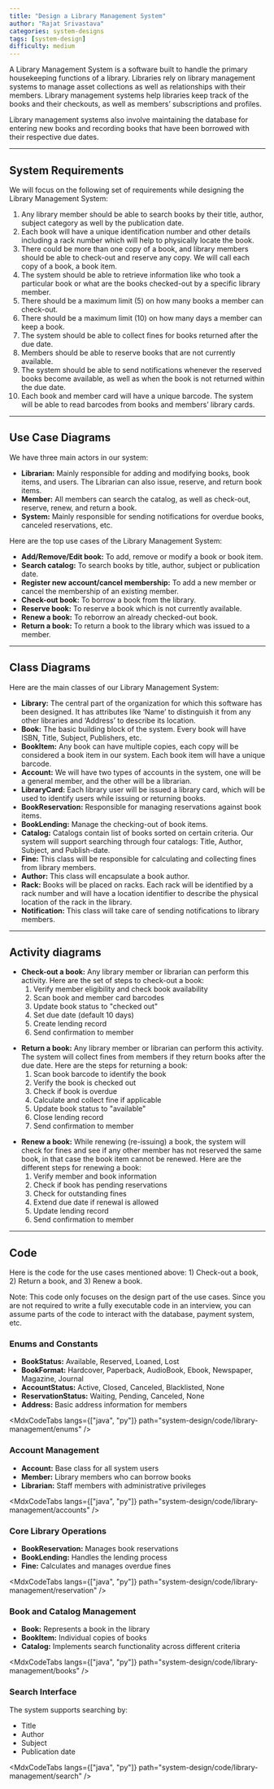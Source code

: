 ```yaml
---
title: "Design a Library Management System"
author: "Rajat Srivastava"
categories: system-designs
tags: [system-design]
difficulty: medium
---
```


A Library Management System is a software built to handle the primary housekeeping functions of a library. Libraries rely on library management systems to manage asset collections as well as relationships with their members. Library management systems help libraries keep track of the books and their checkouts, as well as members’ subscriptions and profiles.

Library management systems also involve maintaining the database for entering new books and recording books that have been borrowed with their respective due dates.

---

## System Requirements

We will focus on the following set of requirements while designing the Library Management System:

1. Any library member should be able to search books by their title, author, subject category as well by the publication date.
2. Each book will have a unique identification number and other details including a rack number which will help to physically locate the book.
3. There could be more than one copy of a book, and library members should be able to check-out and reserve any copy. We will call each copy of a book, a book item.
4. The system should be able to retrieve information like who took a particular book or what are the books checked-out by a specific library member.
5. There should be a maximum limit (5) on how many books a member can check-out.
6. There should be a maximum limit (10) on how many days a member can keep a book.
7. The system should be able to collect fines for books returned after the due date.
8. Members should be able to reserve books that are not currently available.
9. The system should be able to send notifications whenever the reserved books become available, as well as when the book is not returned within the due date.
10. Each book and member card will have a unique barcode. The system will be able to read barcodes from books and members’ library cards.

---
## Use Case Diagrams

We have three main actors in our system:

- **Librarian:** Mainly responsible for adding and modifying books, book items, and users. The Librarian can also issue, reserve, and return book items.
- **Member:** All members can search the catalog, as well as check-out, reserve, renew, and return a book.
- **System:** Mainly responsible for sending notifications for overdue books, canceled reservations, etc.

Here are the top use cases of the Library Management System:

- **Add/Remove/Edit book:** To add, remove or modify a book or book item.
- **Search catalog:** To search books by title, author, subject or publication date.
- **Register new account/cancel membership:** To add a new member or cancel the membership of an existing member.
- **Check-out book:** To borrow a book from the library.
- **Reserve book:** To reserve a book which is not currently available.
- **Renew a book:** To reborrow an already checked-out book.
- **Return a book:** To return a book to the library which was issued to a member.

<MdxImage 
  src="design/library-management/use-case.png" 
  alt="Use Case Diagram for Library Management System"
  caption="Use Case Diagram showing the main actors and their interactions"
  design="library-management"
/>

---
## Class Diagrams
Here are the main classes of our Library Management System:

- **Library:** The central part of the organization for which this software has been designed. It has attributes like ‘Name’ to distinguish it from any other libraries and ‘Address’ to describe its location.
- **Book:** The basic building block of the system. Every book will have ISBN, Title, Subject, Publishers, etc.
- **BookItem:** Any book can have multiple copies, each copy will be considered a book item in our system. Each book item will have a unique barcode.
- **Account:** We will have two types of accounts in the system, one will be a general member, and the other will be a librarian.
- **LibraryCard:** Each library user will be issued a library card, which will be used to identify users while issuing or returning books.
- **BookReservation:** Responsible for managing reservations against book items.
- **BookLending:** Manage the checking-out of book items.
- **Catalog:** Catalogs contain list of books sorted on certain criteria. Our system will support searching through four catalogs: Title, Author, Subject, and Publish-date.
- **Fine:** This class will be responsible for calculating and collecting fines from library members.
- **Author:** This class will encapsulate a book author.
- **Rack:** Books will be placed on racks. Each rack will be identified by a rack number and will have a location identifier to describe the physical location of the rack in the library.
- **Notification:** This class will take care of sending notifications to library members.

<MdxImage 
  src="design/library-management/class-diagram.png" 
  alt="Class Diagram for Library Management System"
  caption="Complete class diagram showing relationships between all system components"
/>

<MdxImage 
  src="design/concepts/uml.svg" 
  alt="UML Diagram for Library Management System"
/>

---
## Activity diagrams

- **Check-out a book:** Any library member or librarian can perform this activity. Here are the set of steps to check-out a book:
  1. Verify member eligibility and check book availability
  2. Scan book and member card barcodes
  3. Update book status to "checked out"
  4. Set due date (default 10 days)
  5. Create lending record
  6. Send confirmation to member

<MdxImage 
  src="design/library-management/activity-checkout.svg" 
  alt="Activity Diagram for Library Management System"
/>

- **Return a book:** Any library member or librarian can perform this activity. The system will collect fines from members if they return books after the due date. Here are the steps for returning a book:
  1. Scan book barcode to identify the book
  2. Verify the book is checked out
  3. Check if book is overdue
  4. Calculate and collect fine if applicable
  5. Update book status to "available"
  6. Close lending record
  7. Send confirmation to member

<MdxImage 
  src="design/library-management/activity-return.png" 
  alt="Activity Diagram for Library Management System"
/>

- **Renew a book:** While renewing (re-issuing) a book, the system will check for fines and see if any other member has not reserved the same book, in that case the book item cannot be renewed. Here are the different steps for renewing a book:
  1. Verify member and book information
  2. Check if book has pending reservations
  3. Check for outstanding fines
  4. Extend due date if renewal is allowed
  5. Update lending record
  6. Send confirmation to member

<MdxImage 
  src="design/library-management/use-case.svg" 
  alt="Activity Diagram for Movie Booking System"
/>

---
## Code
Here is the code for the use cases mentioned above: 1) Check-out a book, 2) Return a book, and 3) Renew a book.

Note: This code only focuses on the design part of the use cases. Since you are not required to write a fully executable code in an interview, you can assume parts of the code to interact with the database, payment system, etc.

### Enums and Constants
- **BookStatus:** Available, Reserved, Loaned, Lost
- **BookFormat:** Hardcover, Paperback, AudioBook, Ebook, Newspaper, Magazine, Journal
- **AccountStatus:** Active, Closed, Canceled, Blacklisted, None
- **ReservationStatus:** Waiting, Pending, Canceled, None
- **Address:** Basic address information for members

<MdxCodeTabs
  langs={["java", "py"]}
  path="system-design/code/library-management/enums"
/>


### Account Management
- **Account:** Base class for all system users
- **Member:** Library members who can borrow books
- **Librarian:** Staff members with administrative privileges

<MdxCodeTabs
  langs={["java", "py"]}
  path="system-design/code/library-management/accounts"
/>

### Core Library Operations
- **BookReservation:** Manages book reservations
- **BookLending:** Handles the lending process
- **Fine:** Calculates and manages overdue fines

<MdxCodeTabs
  langs={["java", "py"]}
  path="system-design/code/library-management/reservation"
/>

### Book and Catalog Management
- **Book:** Represents a book in the library
- **BookItem:** Individual copies of books
- **Catalog:** Implements search functionality across different criteria

<MdxCodeTabs
  langs={["java", "py"]}
  path="system-design/code/library-management/books"
/>

### Search Interface
The system supports searching by:
- Title
- Author
- Subject
- Publication date

<MdxCodeTabs
  langs={["java", "py"]}
  path="system-design/code/library-management/search"
/>

